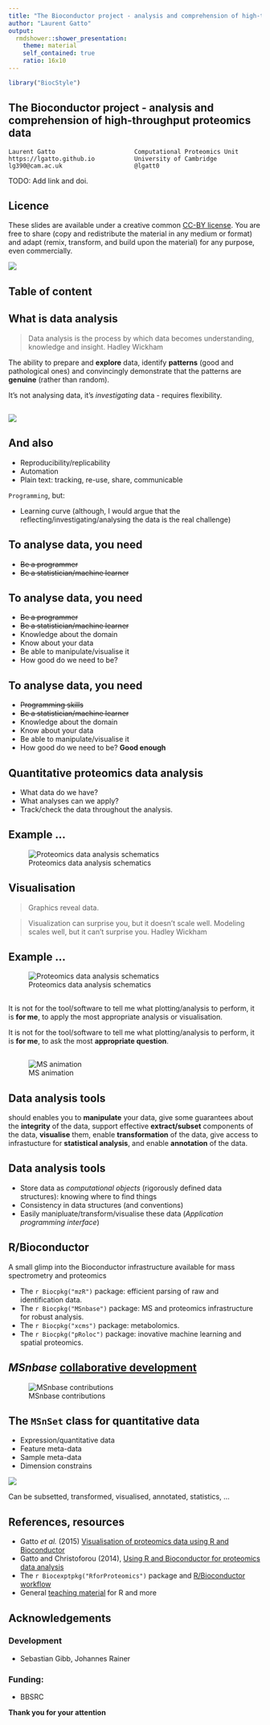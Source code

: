 ```yaml
---
title: "The Bioconductor project - analysis and comprehension of high-throughput proteomics data"
author: "Laurent Gatto"
output:
  rmdshower::shower_presentation:
    theme: material
    self_contained: true
    ratio: 16x10
---
```


```r
library("BiocStyle")
```

## The Bioconductor project - analysis and comprehension of high-throughput proteomics data

```
Laurent Gatto                      Computational Proteomics Unit
https://lgatto.github.io           University of Cambridge
lg390@cam.ac.uk                    @lgatt0
```

TODO: Add link and doi.

## Licence

These slides are available under a creative common
[CC-BY license](http://creativecommons.org/licenses/by/4.0/). You are
free to share (copy and redistribute the material in any medium or
format) and adapt (remix, transform, and build upon the material) for
any purpose, even commercially.

<img src="./Figures/cc1.jpg">

## Table of content


## What is data analysis

> Data analysis is the process by which data becomes understanding,
> knowledge and insight. Hadley Wickham

The ability to prepare and **explore** data, identify **patterns**
(good and pathological ones) and convincingly demonstrate that the
patterns are **genuine** (rather than random).

It's not analysing data, it's *investigating* data - requires flexibility.

##

<img src="./Figures/Data_Analysis_Hadley_Wickham.png" class="cover">  


## And also

* Reproducibility/replicability
* Automation
* Plain text: tracking, re-use, share, communicable


`Programming`,  but:

* Learning curve (although, I would argue that the
reflecting/investigating/analysing the data is the real challenge)


## To analyse data, you need

* ~~Be a programmer~~
* ~~Be a statistician/machine learner~~

## To analyse data, you need

* ~~Be a programmer~~
* ~~Be a statistician/machine learner~~
* Knowledge about the domain
* Know about your data
* Be able to manipulate/visualise it
* How good do we need to be?

## To analyse data, you need

* ~~Programming skills~~
* ~~Be a statistician/machine learner~~
* Knowledge about the domain
* Know about your data
* Be able to manipulate/visualise it
* How good do we need to be? **Good enough**

## Quantitative proteomics data analysis

* What data do we have? 
* What analyses can we apply?
* Track/check the data throughout the analysis.

## Example ... { .fullpage }

![Proteomics data analysis schematics](./Figures/qprotda.png)

## Visualisation

> Graphics reveal data.

  

> Visualization can surprise you, but it doesn’t scale well. Modeling
> scales well, but it can’t surprise you. Hadley Wickham

## Example ... { .fullpage }

![Proteomics data analysis schematics](./Figures/qprotda-with-plots.png)


##

It is not for the tool/software to tell me what plotting/analysis to
perform, it is **for me**, to apply the most appropriate analysis or
visualisation.
  
  
It is not for the tool/software to tell me what plotting/analysis to
perform, it is **for me**, to ask the most **appropriate question**.
  
  
## { .fullpage }
![MS animation](./Figures/msanim1.gif)



## Data analysis tools

should enables you to **manipulate** your data, give some guarantees
about the **integrity** of the data, support effective
**extract/subset** components of the data, **visualise** them, enable
**transformation** of the data, give access to infrastucture for
**statistical analysis**, and enable **annotation** of the data.

## Data analysis tools

* Store data as *computational objects* (rigorously defined data
  structures): knowing where to find things
* Consistency in data structures (and conventions)
* Easily manipluate/transform/visualise these data (*Application
  programming interface*)

## R/Bioconductor 

A small glimp into the Bioconductor infrastructure available for mass
spectrometry and proteomics

- The `r Biocpkg("mzR")` package: efficient parsing of raw and
  identification data.
- The `r Biocpkg("MSnbase")` package: MS and proteomics infrastructure
  for robust analysis.
- The `r Biocpkg("xcms")` package: metabolomics.
- The `r Biocpkg("pRoloc")` package: inovative machine learning and
  spatial proteomics.


## *MSnbase* [collaborative development](https://lgatto.github.io/msnbase-contribs/) {.fullpage}

![MSnbase contributions](./Figures/msnbase-contribs.png)


## The `MSnSet` class for quantitative data

<div class="double">
<p class="double-flow">
* Expression/quantitative data
* Feature meta-data
* Sample meta-data
* Dimension constrains

</p><p class="double-flow">
<img src="Figures/msnset.png" class="one-col-image">
</p>
</div>

Can be subsetted, transformed, visualised, annotated, statistics, ...

## References, resources

* Gatto *et al.* (2015) [Visualisation of proteomics data using R and Bioconductor](http://www.ncbi.nlm.nih.gov/pmc/articles/PMC4510819/)
* Gatto and Christoforou (2014), [Using R and Bioconductor for proteomics data analysis](http://arxiv.org/pdf/1305.6559v1.pdf)
* The `r Biocexptpkg("RforProteomics")` package
  and
  [R/Bioconductor workflow](https://rawgit.com/lgatto/bioc-ms-prot/master/lab.html)
* General
  [teaching material](http://lgatto.github.io/TeachingMaterial/) for R
  and more



## Acknowledgements

### Development

- Sebastian Gibb, Johannes Rainer

### Funding: 
- BBSRC

**Thank you for your attention**

